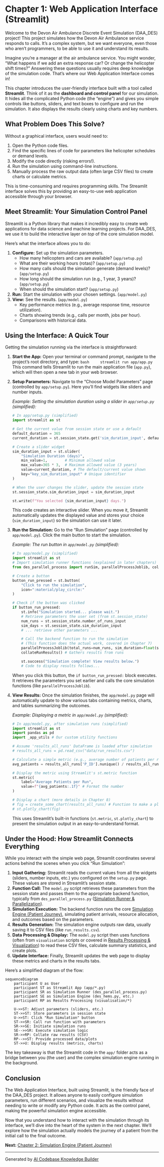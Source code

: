# Chapter 1: Web Application Interface (Streamlit)

Welcome to the Devon Air Ambulance Discrete Event Simulation (DAA_DES) project! This project simulates how the Devon Air Ambulance service responds to calls. It's a complex system, but we want everyone, even those who aren't programmers, to be able to use it and understand its results.

Imagine you're a manager at the air ambulance service. You might wonder, "What happens if we add an extra response car? Or change the helicopter shift times?" Answering these questions usually requires deep knowledge of the simulation code. That's where our Web Application Interface comes in!

This chapter introduces the user-friendly interface built with a tool called **Streamlit**. Think of it as the **dashboard and control panel** for our simulation. It hides all the complicated Python code (the "engine") and gives you simple controls like buttons, sliders, and text boxes to configure and run the simulation. It also displays the results clearly using charts and key numbers.

## What Problem Does This Solve?

Without a graphical interface, users would need to:

1.  Open the Python code files.
2.  Find the specific lines of code for parameters like helicopter schedules or demand levels.
3.  Modify the code directly (risking errors!).
4.  Run the simulation using command-line instructions.
5.  Manually process the raw output data (often large CSV files) to create charts or calculate metrics.

This is time-consuming and requires programming skills. The Streamlit interface solves this by providing an easy-to-use web application accessible through your browser.

## Meet Streamlit: Your Simulation Control Panel

Streamlit is a Python library that makes it incredibly easy to create web applications for data science and machine learning projects. For DAA_DES, we use it to build the interactive layer *on top* of the core simulation model.

Here's what the interface allows you to do:

1.  **Configure:** Set up the simulation parameters.
    *   How many helicopters and cars are available? (`app/setup.py`)
    *   What are their working hours (rotas)? (`app/setup.py`)
    *   How many calls should the simulation generate (demand levels)? (`app/setup.py`)
    *   How long should the simulation run (e.g., 1 year, 3 years)? (`app/setup.py`)
    *   When should the simulation start? (`app/setup.py`)
2.  **Run:** Start the simulation with your chosen settings. (`app/model.py`)
3.  **View:** See the results. (`app/model.py`)
    *   Key performance metrics (e.g., average response time, resource utilization).
    *   Charts showing trends (e.g., calls per month, jobs per hour).
    *   Comparisons with historical data.

## Using the Interface: A Quick Tour

Getting the simulation running via the interface is straightforward:

1.  **Start the App:** Open your terminal or command prompt, navigate to the project's root directory, and type:
    ```bash
    streamlit run app/app.py
    ```
    This command tells Streamlit to run the main application file (`app.py`), which will then open a new tab in your web browser.

2.  **Setup Parameters:** Navigate to the "Choose Model Parameters" page (controlled by `app/setup.py`). Here you'll find widgets like sliders and number inputs.

    *Example: Setting the simulation duration using a slider in `app/setup.py` (simplified):*
    ```python
    # In app/setup.py (simplified)
    import streamlit as st

    # Get the current value from session state or use a default
    default_duration = 365
    current_duration = st.session_state.get('sim_duration_input', default_duration)

    # Create a slider widget
    sim_duration_input = st.slider(
        "Simulation Duration (days)",
        min_value=1,        # Minimum allowed value
        max_value=365 * 3,  # Maximum allowed value (3 years)
        value=current_duration, # The default/current value shown
        key="key_sim_duration_input" # Unique identifier
    )

    # When the user changes the slider, update the session state
    st.session_state.sim_duration_input = sim_duration_input

    st.write(f"You selected {sim_duration_input} days.")
    ```
    This code creates an interactive slider. When you move it, Streamlit automatically updates the displayed value and stores your choice (`sim_duration_input`) so the simulation can use it later.

3.  **Run the Simulation:** Go to the "Run Simulation" page (controlled by `app/model.py`). Click the main button to start the simulation.

    *Example: The run button in `app/model.py` (simplified):*
    ```python
    # In app/model.py (simplified)
    import streamlit as st
    # Import simulation runner functions (explained in later chapters)
    from des_parallel_process import runSim, parallelProcessJoblib, collateRunResults

    # Create a button
    button_run_pressed = st.button(
        "Click to run the simulation",
        icon=":material/play_circle:"
    )

    # Check if the button was clicked
    if button_run_pressed:
        st.info("Simulation started... please wait.")
        # Retrieve parameters the user set (from st.session_state)
        num_runs = st.session_state.number_of_runs_input
        sim_days = st.session_state.sim_duration_input
        # ... retrieve other parameters ...

        # Call the backend function to run the simulation
        # (This function does the actual work, covered in Chapter 7)
        parallelProcessJoblib(total_runs=num_runs, sim_duration=float(sim_days * 24 * 60))
        collateRunResults() # Gathers results from runs

        st.success("Simulation complete! View results below.")
        # Code to display results follows...
    ```
    When you click this button, the `if button_run_pressed:` block executes. It retrieves the parameters you set earlier and calls the core simulation functions (like `parallelProcessJoblib`).

4.  **View Results:** Once the simulation finishes, the `app/model.py` page will automatically update to show various tabs containing metrics, charts, and tables summarizing the outcomes.

    *Example: Displaying a metric in `app/model.py` (simplified):*
    ```python
    # In app/model.py, after simulation runs (simplified)
    import streamlit as st
    import pandas as pd
    import _app_utils # Our custom utility functions

    # Assume 'results_all_runs' DataFrame is loaded after simulation
    # results_all_runs = pd.read_csv("data/run_results.csv")

    # Calculate a simple metric (e.g., average number of patients per run)
    avg_patients = results_all_runs['P_ID'].nunique() / results_all_runs['run_number'].nunique()

    # Display the metric using Streamlit's st.metric function
    st.metric(
        label="Average Patients per Run",
        value=f"{avg_patients:.1f}" # Format the number
    )

    # Display a chart (more details in Chapter 8)
    # fig = create_some_chart(results_all_runs) # Function to make a plot
    # st.plotly_chart(fig)
    ```
    This uses Streamlit's built-in functions (`st.metric`, `st.plotly_chart`) to present the simulation output in an easy-to-understand format.

## Under the Hood: How Streamlit Connects Everything

While you interact with the simple web page, Streamlit coordinates several actions behind the scenes when you click "Run Simulation":

1.  **Input Gathering:** Streamlit reads the current values from all the widgets (sliders, number inputs, etc.) you configured on the `setup.py` page. These values are stored in Streamlit's session state.
2.  **Function Call:** The `model.py` script retrieves these parameters from the session state and passes them to the appropriate backend function, typically from `des_parallel_process.py` ([Simulation Runner & Parallelization](07_simulation_runner___parallelization_.qmd)).
3.  **Simulation Execution:** The backend function runs the core [Simulation Engine (Patient Journey)](02_simulation_engine__patient_journey__.qmd), simulating patient arrivals, resource allocation, and outcomes based on the parameters.
4.  **Results Generation:** The simulation engine outputs raw data, usually saving it to CSV files (like `run_results.csv`).
5.  **Data Processing & Display:** The `model.py` script then uses functions (often from `visualisation` scripts or covered in [Results Processing & Visualization](08_results_processing___visualization_.qmd)) to read these CSV files, calculate summary statistics, and create plots.
6.  **Update Interface:** Finally, Streamlit updates the web page to display these metrics and charts in the results tabs.

Here's a simplified diagram of the flow:

```mermaid
sequenceDiagram
    participant U as User
    participant ST as Streamlit App (app/*.py)
    participant SR as Simulation Runner (des_parallel_process.py)
    participant SE as Simulation Engine (des_hems.py, etc.)
    participant RP as Results Processing (visualisation/*)

    U->>ST: Adjust parameters (sliders, etc.)
    ST->>ST: Store parameters in session state
    U->>ST: Click "Run Simulation" button
    ST->>SR: Call run function with parameters
    SR->>SE: Initiate simulation runs
    SE-->>SR: Execute simulation logic
    SR->>RP: Collate raw results (CSV)
    RP-->>ST: Provide processed data/plots
    ST->>U: Display results (metrics, charts)
```

The key takeaway is that the Streamlit code in the `app/` folder acts as a bridge between you (the user) and the complex simulation engine running in the background.

## Conclusion

The Web Application Interface, built using Streamlit, is the friendly face of the DAA_DES project. It allows anyone to easily configure simulation parameters, run different scenarios, and visualize the results without needing to write or modify any Python code. It acts as the control panel, making the powerful simulation engine accessible.

Now that you understand how to interact with the simulation through its interface, we'll dive into the heart of the system in the next chapter. We'll explore how the simulation actually models the journey of a patient from the initial call to the final outcome.

**Next:** [Chapter 2: Simulation Engine (Patient Journey)](02_simulation_engine__patient_journey__.qmd)

---

Generated by [AI Codebase Knowledge Builder](https://github.com/The-Pocket/Tutorial-Codebase-Knowledge)
